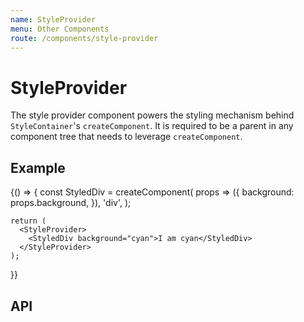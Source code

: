 ```yaml
---
name: StyleProvider
menu: Other Components
route: /components/style-provider
---
```



# StyleProvider

The style provider component powers the styling mechanism behind `StyleContainer`'s `createComponent`. It is required to be a parent in any component tree that needs to leverage `createComponent`.

## Example

<Playground>
  {() => {
    const StyledDiv = createComponent(
      props => ({
        background: props.background,
      }),
      'div',
    );

    return (
      <StyleProvider>
        <StyledDiv background="cyan">I am cyan</StyledDiv>
      </StyleProvider>
    );

}}

</Playground>

## API

<PropsTable of={StyleProvider} />
